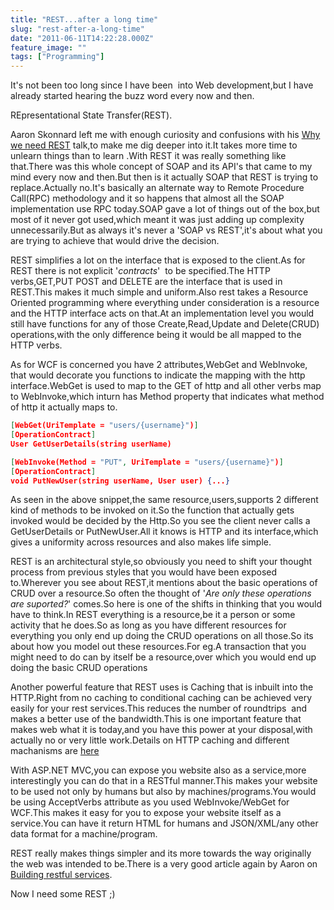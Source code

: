 ```yaml
---
title: "REST...after a long time"
slug: "rest-after-a-long-time"
date: "2011-06-11T14:22:28.000Z"
feature_image: ""
tags: ["Programming"]
---
```


It's not been too long since I have been  into Web development,but I have already started hearing the buzz word every now and then.

REpresentational State Transfer(REST).

Aaron Skonnard left me with enough curiosity and confusions with his [Why we need REST](http://channel9.msdn.com/blogs/matthijs/why-rest-by-aaron-skonnard) talk,to make me dig deeper into it.It takes more time to unlearn things than to learn .With REST it was really something like that.There was this whole concept of SOAP and its API's that came to my mind every now and then.But then is it actually SOAP that REST is trying to replace.Actually no.It's basically an alternate way to Remote Procedure Call(RPC) methodology and it so happens that almost all the SOAP implementation use RPC today.SOAP gave a lot of things out of the box,but most of it never got used,which meant it was just adding up complexity unnecessarily.But as always it's never a 'SOAP vs REST',it's about what you are trying to achieve that would drive the decision.

REST simplifies a lot on the interface that is exposed to the client.As for REST there is not explicit '_contracts_'  to be specified.The HTTP verbs,GET,PUT POST and DELETE are the interface that is used in REST.This makes it much simple and uniform.Also rest takes a Resource Oriented programming where everything under consideration is a resource and the HTTP interface acts on that.At an implementation level you would still have functions for any of those Create,Read,Update and Delete(CRUD) operations,with the only difference being it would be all mapped to the HTTP verbs.

As for WCF is concerned you have 2 attributes,WebGet and WebInvoke, that would decorate you functions to indicate the mapping with the http interface.WebGet is used to map to the GET of http and all other verbs map to WebInvoke,which inturn has Method property that indicates what method of http it actually maps to.

```json
[WebGet(UriTemplate = "users/{username}")]
[OperationContract]
User GetUserDetails(string userName)
```
    
```json
[WebInvoke(Method = "PUT", UriTemplate = "users/{username}")]
[OperationContract]
void PutNewUser(string userName, User user) {...}
```
    

As seen in the above snippet,the same resource,users,supports 2 different kind of methods to be invoked on it.So the function that actually gets invoked would be decided by the Http.So you see the client never calls a GetUserDetails or PutNewUser.All it knows is HTTP and its interface,which gives a uniformity across resources and also makes life simple.

REST is an architectural style,so obviously you need to shift your thought process from previous styles that you would have been exposed to.Wherever you see about REST,it mentions about the basic operations of CRUD over a resource.So often the thought of '_Are only these operations are suported?_' comes.So here is one of the shifts in thinking that you would have to think.In REST everything is a resource,be it a person or some activity that he does.So as long as you have different resources for everything you only end up doing the CRUD operations on all those.So its about how you model out these resources.For eg.A transaction that you might need to do can by itself be a resource,over which you would end up doing the basic CRUD operations

Another powerful feature that REST uses is Caching that is inbuilt into the HTTP.Right from no caching to conditional caching can be achieved very easily for your rest services.This reduces the number of roundtrips  and makes a better use of the bandwidth.This is one important feature that makes web what it is today,and you have this power at your disposal,with actually no or very little work.Details on HTTP caching and different machanisms are [here](http://www.w3.org/Protocols/rfc2616/rfc2616-sec13.html)

With ASP.NET MVC,you can expose you website also as a service,more interestingly you can do that in a RESTful manner.This makes your website to be used not only by humans but also by machines/programs.You would be using AcceptVerbs attribute as you used WebInvoke/WebGet for WCF.This makes it easy for you to expose your website itself as a service.You can have it return HTML for humans and JSON/XML/any other data format for a machine/program.

REST really makes things simpler and its more towards the way originally the web was intended to be.There is a very good article again by Aaron on [Building restful services](http://msdn.microsoft.com/en-us/library/dd203052.aspx).

Now I need some REST ;)